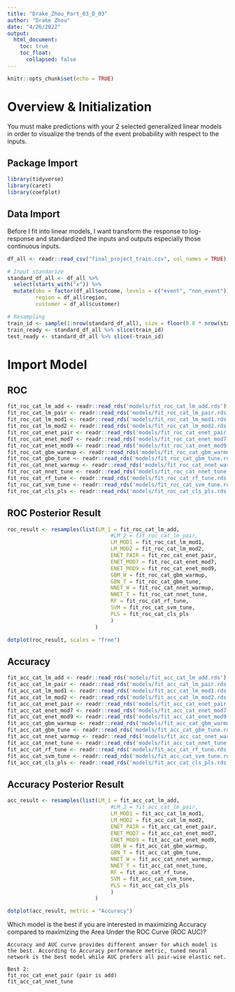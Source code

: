 ```yaml
---
title: "Drake_Zhou_Part_03_D_03"
author: "Drake Zhou"
date: "4/26/2022"
output: 
  html_document: 
    toc: true
    toc_float:
      collapsed: false
---
```


```r
knitr::opts_chunk$set(echo = TRUE)
```

# Overview & Initialization

You must make predictions with your 2 selected generalized linear models in order to visualize the trends of the event probability with respect to the inputs.

## Package Import

```r
library(tidyverse)
library(caret)
library(coefplot)
```

## Data Import

Before I fit into linear models, I want transform the response to log-response and standardized the inputs and outputs especially those continuous inputs.

```r
df_all <- readr::read_csv("final_project_train.csv", col_names = TRUE)

# Input standarize
standard_df_all <- df_all %>% 
  select(starts_with("x")) %>%
  mutate(obs = factor(df_all$outcome, levels = c("event", "non_event")),
         region = df_all$region, 
         customer = df_all$customer)

# Resampling
train_id <- sample(1:nrow(standard_df_all), size = floor(0.8 * nrow(standard_df_all)))
train_ready <- standard_df_all %>% slice(train_id)
test_ready <- standard_df_all %>% slice(-train_id)

```

# Import Model

## ROC

```r
fit_roc_cat_lm_add <- readr::read_rds('models/fit_roc_cat_lm_add.rds')
fit_roc_cat_lm_pair <- readr::read_rds('models/fit_roc_cat_lm_pair.rds')
fit_roc_cat_lm_mod1 <- readr::read_rds('models/fit_roc_cat_lm_mod1.rds')
fit_roc_cat_lm_mod2 <- readr::read_rds('models/fit_roc_cat_lm_mod2.rds')
fit_roc_cat_enet_pair <- readr::read_rds('models/fit_roc_cat_enet_pair.rds')
fit_roc_cat_enet_mod7 <- readr::read_rds('models/fit_roc_cat_enet_mod7.rds')
fit_roc_cat_enet_mod9 <- readr::read_rds('models/fit_roc_cat_enet_mod9.rds')
fit_roc_cat_gbm_warmup <- readr::read_rds('models/fit_roc_cat_gbm_warmup.rds')
fit_roc_cat_gbm_tune <- readr::read_rds('models/fit_roc_cat_gbm_tune.rds')
fit_roc_cat_nnet_warmup <- readr::read_rds('models/fit_roc_cat_nnet_warmup.rds')
fit_roc_cat_nnet_tune <- readr::read_rds('models/fit_roc_cat_nnet_tune.rds')
fit_roc_cat_rf_tune <- readr::read_rds('models/fit_roc_cat_rf_tune.rds')
fit_roc_cat_svm_tune <- readr::read_rds('models/fit_roc_cat_svm_tune.rds')
fit_roc_cat_cls_pls <- readr::read_rds('models/fit_roc_cat_cls_pls.rds')
```

## ROC Posterior Result

```r
roc_result <- resamples(list(LM_1 = fit_roc_cat_lm_add,
                                 #LM_2 = fit_roc_cat_lm_pair,
                                 LM_MOD1 = fit_roc_cat_lm_mod1,
                                 LM_MOD2 = fit_roc_cat_lm_mod2,
                                 ENET_PAIR = fit_roc_cat_enet_pair,
                                 ENET_MOD7 = fit_roc_cat_enet_mod7,
                                 ENET_MOD9 = fit_roc_cat_enet_mod9,
                                 GBM_W = fit_roc_cat_gbm_warmup,
                                 GBN_T = fit_roc_cat_gbm_tune,
                                 NNET_W = fit_roc_cat_nnet_warmup,
                                 NNET_T = fit_roc_cat_nnet_tune,
                                 RF = fit_roc_cat_rf_tune,
                                 SVM = fit_roc_cat_svm_tune,
                                 PLS = fit_roc_cat_cls_pls
                                 )
                            )
```

```r
dotplot(roc_result, scales = "free")
```

## Accuracy

```r
fit_acc_cat_lm_add <- readr::read_rds('models/fit_acc_cat_lm_add.rds')
fit_acc_cat_lm_pair <- readr::read_rds('models/fit_acc_cat_lm_pair.rds')
fit_acc_cat_lm_mod1 <- readr::read_rds('models/fit_acc_cat_lm_mod1.rds')
fit_acc_cat_lm_mod2 <- readr::read_rds('models/fit_acc_cat_lm_mod2.rds')
fit_acc_cat_enet_pair <- readr::read_rds('models/fit_acc_cat_enet_pair.rds')
fit_acc_cat_enet_mod7 <- readr::read_rds('models/fit_acc_cat_enet_mod7.rds')
fit_acc_cat_enet_mod9 <- readr::read_rds('models/fit_acc_cat_enet_mod9.rds')
fit_acc_cat_gbm_warmup <- readr::read_rds('models/fit_acc_cat_gbm_warmup.rds')
fit_acc_cat_gbm_tune <- readr::read_rds('models/fit_acc_cat_gbm_tune.rds')
fit_acc_cat_nnet_warmup <- readr::read_rds('models/fit_acc_cat_nnet_warmup.rds')
fit_acc_cat_nnet_tune <- readr::read_rds('models/fit_acc_cat_nnet_tune.rds')
fit_acc_cat_rf_tune <- readr::read_rds('models/fit_acc_cat_rf_tune.rds')
fit_acc_cat_svm_tune <- readr::read_rds('models/fit_acc_cat_svm_tune.rds')
fit_acc_cat_cls_pls <- readr::read_rds('models/fit_acc_cat_cls_pls.rds')
```

## Accuracy Posterior Result

```r
acc_result <- resamples(list(LM_1 = fit_acc_cat_lm_add,
                                 #LM_2 = fit_acc_cat_lm_pair,
                                 LM_MOD1 = fit_acc_cat_lm_mod1,
                                 LM_MOD2 = fit_acc_cat_lm_mod2,
                                 ENET_PAIR = fit_acc_cat_enet_pair,
                                 ENET_MOD7 = fit_acc_cat_enet_mod7,
                                 ENET_MOD9 = fit_acc_cat_enet_mod9,
                                 GBM_W = fit_acc_cat_gbm_warmup,
                                 GBN_T = fit_acc_cat_gbm_tune,
                                 NNET_W = fit_acc_cat_nnet_warmup,
                                 NNET_T = fit_acc_cat_nnet_tune,
                                 RF = fit_acc_cat_rf_tune,
                                 SVM = fit_acc_cat_svm_tune,
                                 PLS = fit_acc_cat_cls_pls
                                 )
                            )
```

```r
dotplot(acc_result, metric = "Accuracy")
```

Which model is the best if you are interested in maximizing Accuracy 
compared to maximizing the Area Under the ROC Curve (ROC AUC)?

```text
Accuracy and AUC curve provides different answer for which model is the best. According to Accuracy performance metric, tuned neural network is the best model while AUC prefers all pair-wise elastic net.

Best 2:
fit_roc_cat_enet_pair (pair is add)
fit_acc_cat_nnet_tune
```





